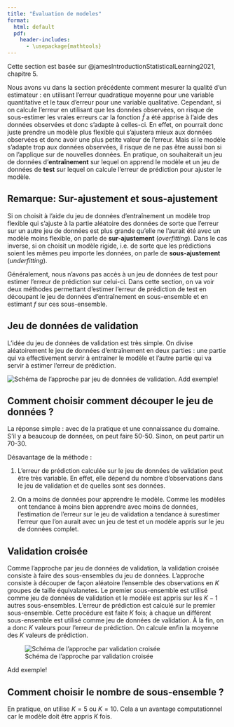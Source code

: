 ```yaml
--- 
title: "Évaluation de modeles"
format: 
  html: default
  pdf:
    header-includes: 
      - \usepackage{mathtools}
---
```



Cette section est basée sur @jamesIntroductionStatisticalLearning2021, chapitre 5.

Nous avons vu dans la section précédente comment mesurer la qualité d'un estimateur : en utilisant l'erreur quadratique moyenne pour une variable quantitative et le taux d'erreur pour une variable qualitative. Cependant, si on calcule l'erreur en utilisant que les données observées, on risque de sous-estimer les vraies erreurs car la fonction $\widehat{f}$ a été apprise à l'aide des données observées et donc s'adapte à celles-ci. En effet, on pourrait donc juste prendre un modèle plus flexible qui s'ajustera mieux aux données observées et donc avoir une plus petite valeur de l'erreur. Mais si le modèle s'adapte trop aux données observées, il risque de ne pas être aussi bon si on l'applique sur de nouvelles données. En pratique, on souhaiterait un jeu de données d'**entraînement** sur lequel on apprend le modèle et un jeu de données de **test** sur lequel on calcule l'erreur de prédiction pour ajuster le modèle.

::: {.callout-tip icon=false}
## Remarque: Sur-ajustement et sous-ajustement

Si on choisit à l'aide du jeu de données d'entraînement un modèle trop flexible qui s'ajuste à la partie aléatoire des données de sorte que l'erreur sur un autre jeu de données est plus grande qu'elle ne l'aurait été avec un modèle moins flexible, on parle de **sur-ajustement** (*overfitting*). Dans le cas inverse, si on choisit un modèle rigide, i.e. de sorte que les prédictions soient les mêmes peu importe les données, on parle de **sous-ajustement** (*underfitting*).

:::

Généralement, nous n'avons pas accès à un jeu de données de test pour estimer l'erreur de prédiction sur celui-ci. Dans cette section, on va voir deux méthodes permettant d'estimer l'erreur de prédiction de test en découpant le jeu de données d'entraînement en sous-ensemble et en estimant $f$ sur ces sous-ensemble.


## Jeu de données de validation

L'idée du jeu de données de validation est très simple. On divise aléatoirement le jeu de données d'entraînement en deux parties : une partie qui va effectivement servir à entrainer le modèle et l'autre partie qui va servir à estimer l'erreur de prédiction.

![Schéma de l'approche par jeu de données de validation.](../../include/validation-set.png)
Add exemple!


::: {.callout-tip icon=false}
## Comment choisir comment découper le jeu de données ? 

La réponse simple : avec de la pratique et une connaissance du domaine. S'il y a beaucoup de données, on peut faire 50-50. Sinon, on peut partir un 70-30.

:::

Désavantage de la méthode :

1. L'erreur de prédiction calculée sur le jeu de données de validation peut être très variable. En effet, elle dépend du nombre d'observations dans le jeu de validation et de quelles sont ses données.

2. On a moins de données pour apprendre le modèle. Comme les modèles ont tendance à moins bien apprendre avec moins de données, l'estimation de l'erreur sur le jeu de validation a tendance à surestimer l'erreur que l'on aurait avec un jeu de test et un modèle appris sur le jeu de données complet.


## Validation croisée 

Comme l'approche par jeu de données de validation, la validation croisée consiste à faire des sous-ensembles du jeu de données. L'approche consiste à découper de façon aléatoire l'ensemble des observations en $K$ groupes de taille équivalanetes. Le premier sous-ensemble est utilisé comme jeu de données de validation et le modèle est appris sur les $K - 1$ autres sous-ensembles. L'erreur de prédiction est calculé sur le premier sous-ensemble. Cette procédure est faite $K$ fois; à chaque un différent sous-ensemble est utilisé comme jeu de données de validation. À la fin, on a donc $K$ valeurs pour l'erreur de prédiction. On calcule enfin la moyenne des $K$ valeurs de prédiction.

![Schéma de l'approche par validation croisée](../../include/cross-validation.png)

Add exemple!

::: {.callout-tip icon=false}
## Comment choisir le nombre de sous-ensemble ? 

En pratique, on utilise $K = 5$ ou $K = 10$. Cela a un avantage computationnel car le modèle doit être appris $K$ fois. 

:::
